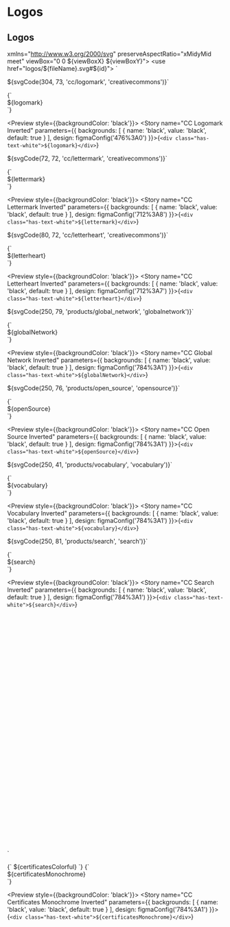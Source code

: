 
<Meta title="Assets/Logos" />

# Logos

## Logos

  xmlns="http://www.w3.org/2000/svg"
  preserveAspectRatio="xMidyMid meet"
  viewBox="0 0 ${viewBoxX} ${viewBoxY}">
  <use href="logos/${fileName}.svg#${id}"></use>
</svg>`

${svgCode(304, 73, 'cc/logomark', 'creativecommons')}`

<Preview>
  <Story name="CC Logomark" parameters={{
    design: figmaConfig('1%3A13')
  }}>{`
    <div class="has-text-black">${logomark}</div>
  `}</Story>
</Preview>

<Preview style={{backgroundColor: 'black'}}>
  <Story name="CC Logomark Inverted" parameters={{
    backgrounds: [
      { name: 'black', value: 'black', default: true }
    ],
    design: figmaConfig('476%3A0')
  }}>{`
    <div class="has-text-white">${logomark}</div>
  `}</Story>
</Preview>

${svgCode(72, 72, 'cc/lettermark', 'creativecommons')}`

<Preview>
  <Story name="CC Lettermark" parameters={{
    design: figmaConfig('712%3A8')
  }}>{`
    <div class="has-text-black">${lettermark}</div>
  `}</Story>
</Preview>

<Preview style={{backgroundColor: 'black'}}>
  <Story name="CC Lettermark Inverted" parameters={{
    backgrounds: [
      { name: 'black', value: 'black', default: true }
    ],
    design: figmaConfig('712%3A8')
  }}>{`
    <div class="has-text-white">${lettermark}</div>
  `}</Story>
</Preview>

${svgCode(80, 72, 'cc/letterheart', 'creativecommons')}`

<Preview>
  <Story name="CC Letterheart" parameters={{
    design: figmaConfig('712%3A7')
  }}>{`
    <div class="has-text-black">${letterheart}</div>
  `}</Story>
</Preview>

<Preview style={{backgroundColor: 'black'}}>
  <Story name="CC Letterheart Inverted" parameters={{
    backgrounds: [
      { name: 'black', value: 'black', default: true }
    ],
    design: figmaConfig('712%3A7')
  }}>{`
    <div class="has-text-white">${letterheart}</div>
  `}</Story>
</Preview>

${svgCode(250, 79, 'products/global_network', 'globalnetwork')}`

<Preview>
  <Story name="CC Global Network" parameters={{
    design: figmaConfig('784%3A1')
  }}>{`
    <div class="has-text-black">${globalNetwork}</div>
  `}</Story>
</Preview>

<Preview style={{backgroundColor: 'black'}}>
  <Story name="CC Global Network Inverted" parameters={{
    backgrounds: [
      { name: 'black', value: 'black', default: true }
    ],
    design: figmaConfig('784%3A1')
  }}>{`
    <div class="has-text-white">${globalNetwork}</div>
  `}</Story>
</Preview>

${svgCode(250, 76, 'products/open_source', 'opensource')}`

<Preview>
  <Story name="CC Open Source" parameters={{
    design: figmaConfig('784%3A1')
  }}>{`
    <div class="has-text-black">${openSource}</div>
  `}</Story>
</Preview>

<Preview style={{backgroundColor: 'black'}}>
  <Story name="CC Open Source Inverted" parameters={{
    backgrounds: [
      { name: 'black', value: 'black', default: true }
    ],
    design: figmaConfig('784%3A1')
  }}>{`
    <div class="has-text-white">${openSource}</div>
  `}</Story>
</Preview>

${svgCode(250, 41, 'products/vocabulary', 'vocabulary')}`

<Preview>
  <Story name="CC Vocabulary" parameters={{
    design: figmaConfig('784%3A1')
  }}>{`
    <div class="has-text-black">${vocabulary}</div>
  `}</Story>
</Preview>

<Preview style={{backgroundColor: 'black'}}>
  <Story name="CC Vocabulary Inverted" parameters={{
    backgrounds: [
      { name: 'black', value: 'black', default: true }
    ],
    design: figmaConfig('784%3A1')
  }}>{`
    <div class="has-text-white">${vocabulary}</div>
  `}</Story>
</Preview>

${svgCode(250, 81, 'products/search', 'search')}`

<Preview>
  <Story name="CC Search" parameters={{
    design: figmaConfig('784%3A1')
  }}>{`
    <div class="has-text-black">${search}</div>
  `}</Story>
</Preview>

<Preview style={{backgroundColor: 'black'}}>
  <Story name="CC Search Inverted" parameters={{
    backgrounds: [
      { name: 'black', value: 'black', default: true }
    ],
    design: figmaConfig('784%3A1')
  }}>{`
    <div class="has-text-white">${search}</div>
  `}</Story>
</Preview>

<svg
  xmlns="http://www.w3.org/2000/svg"
  preserveAspectRatio="xMidyMid meet"
  viewBox="0 0 160 174">
  <use href="logos/products/certificates.svg#certificates"></use>
  <use href="logos/products/certificates.svg#${type}_dots"></use>
</svg>`


<Preview>
  <Story name="CC Certificates Colorful" parameters={{
    design: figmaConfig('784%3A1')
  }}>{`
    ${certificatesColorful}
  `}</Story>
</Preview>


<Preview>
  <Story name="CC Certificates Monochrome" parameters={{
    design: figmaConfig('784%3A1')
  }}>{`
    <div class="has-text-black">${certificatesMonochrome}</div>
  `}</Story>
</Preview>

<Preview style={{backgroundColor: 'black'}}>
  <Story name="CC Certificates Monochrome Inverted" parameters={{
    backgrounds: [
      { name: 'black', value: 'black', default: true }
    ],
    design: figmaConfig('784%3A1')
  }}>{`
    <div class="has-text-white">${certificatesMonochrome}</div>
  `}</Story>
</Preview>
